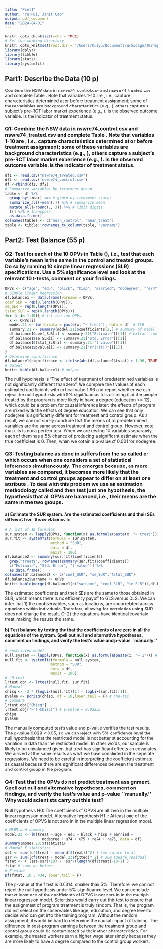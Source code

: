 ```yaml
---
title: "Pset1"
author: "Yu Hui, Janet Cao"
output: pdf_document
date: "2024-04-01"
---
```


```r
knitr::opts_chunk$set(echo = TRUE)
# Set the working directory
knitr::opts_knit$set(root.dir = '/Users/huiyu/Documents/uchicago/2024spring/CasualInference/pset3')
library(dplyr)
library(tibble)
library(stats)
library(systemfit)
```

## Part1: Describe the Data (10 p)

Combine the NSW data in nswre74\_control.csv and nswre74\_treated.csv and complete Table \ref{tab:Tab_NSW_1}. Note that variables 1-10 are \textcolor{green}{predetermined}, i.e., capture characteristics determined at or before treatment assignment; some of these variables are background characteristics (e.g., \texttt{edu}), others capture a subject's pre-RCT labor market experience (e.g., \texttt{u75}). \texttt{re78} is the observed outcome variable. \texttt{treat} is the indicator of treatment status.

### Q1: Combine the NSW data in nswre74\_control.csv and nswre74\_treated.csv and complete Table \ref{tab:Tab_NSW_1}. Note that variables 1-10 are \textcolor{green}{predetermined}, i.e., capture characteristics determined at or before treatment assignment; some of these variables are background characteristics (e.g., \texttt{edu}), others capture a subject's pre-RCT labor market experience (e.g., \texttt{u75}). \texttt{re78} is the observed outcome variable. \texttt{treat} is the indicator of treatment status.
   
```r
df1 <- read.csv("nswre74_treated.csv")
df2 <- read.csv("nswre74_control.csv")
df <-rbind(df1, df2)
# Summarize variables by treatment group
table <- df %>%
  group_by(treat) %>% # group by treatment status 
  summarize_all(~mean(.)) %>% # summarize mean 
  mutate_all(~round(., 3)) %>% # limit digits 
  t() %>% # transpose
  as.data.frame()
colnames(table) <- c("mean_control", "mean_treat") 
table <- tibble::rownames_to_column(table, "varname")
```

## Part2: Test Balance (55 p)

### Q2: Test \textcolor{green}{balance} for each of the 10 OPVs in Table (\ref{tab:Tab_NSW_1}), i.e.,  test that each variable's mean is the same in the control and treated groups. Do so by running 10 simple linear regressions (SLR) specifications. Use a 5\% significance level and look at the relevant 10 t-tests, comment on your findings.


```r
OPVs <- c("age", "edu", "black", "hisp", "married", "nodegree", "re74", "re75", "u74", "u75") # OPVs with order
# Simple Linear Regression
df.balance1 <- data.frame(varname = OPVs,
coef_SLR = rep(0,length(OPVs)),
se_SLR = rep(0,length(OPVs)),
tstat_SLR = rep(0,length(OPVs))) 
for (i in 1:10){ # for the ten OPVs
  x <- OPVs[i]
  model.21 <- lm(formula = paste(x, "~ treat"), data = df) # SLR
  summary.21 <- summary(model.21)$coefficients[2,] # summary of model   
  df.balance1$coef_SLR[i] <- summary.21["Estimate"][[1]] # extract coefficient
  df.balance1$se_SLR[i] <- summary.21["Std. Error"][[1]] 
  df.balance1$tstat_SLR[i] <- summary.21["t value"][[1]]
  df.balance1$pvalue[i] <- summary.21["Pr(>|t|)"][[1]]
}
# Determine significance
df.balance1$significance <- ifelse(abs(df.balance1$tstat) > 1.96, TRUE, FALSE)
# Output
knitr::kable(df.balance1) # output
```

The null hypothesis is “The effect of treatment of predetermined variables is not significantly different than zero”. We compare the t values of each estimated coefficients with critical value 1.96 and report whether we can reject the null hypothesis with 5% significance. It is claiming that the people treated by the program is more likely to have a degree (education >= 12), which could be a problem for causal inference later: the effects of program are mixed with the effects of degree education.
We can see that only nodegree is significantly different for treatment and control group. As a result, we can not surely conclude that the means of all predetermined variables are the same across treatment and control group.
However, note that this is not a perfect test. When we are testing 10 variables separately, each of them has a 5% chance of producing a significant estimate when the true coefficient is 0. Then, when we obtain a p-value of 0.001 for nodegree.

### Q3: Testing balance as done in \textbf{\ref{item:balance_test:single_tests}} suffers from the so called \href{https://en.wikipedia.org/wiki/Multiple_comparisons_problem}{\textcolor{green}{``multiple comparisons''}} or \textcolor{green}{``multiple testing'' problem} which occurs when one considers a set of statistical inferences simultaneously. The \href{https://explainxkcd.com/wiki/index.php/882:_Significant}{problem} emerges because, as more variables are compared, it becomes more likely that the treatment and control groups appear to differ on at least one attribute \textit{by random chance alone}. To deal with this problem we use an estimation methodology called \textcolor{green}{SUR estimation} and then test just one hypothesis, the \textit{joint} hypothesis that all OPVs are balanced, i.e., their means are the same in the two groups. 

#### a)  Estimate the SUR system. Are the estimated coefficients and their SEs different from those obtained in \textbf{\ref{item:balance_test:single_tests}}

```r
# A list of 10 formulas
sur.system <- lapply(OPVs, function(x) as.formula(paste(x, "~ treat"))) # SUR fit
sur.fit <- systemfit(formula = sur.system,
                     method = "SUR",
                     data = df,
                     maxit = 100)
df.balance2 <- summary(sur.fit)$coefficients[ 
  grep("treat$", rownames(summary(sur.fit)$coefficients)), 
  c("Estimate", "Std. Error", "t value")] %>% 
  as.data.frame()
colnames(df.balance2) <- c("coef_SUR", "se_SUR","tstat_SUR") 
df.balance2$varname <- OPVs
knitr::kable(merge(df.balance1[c("varname", "coef_SLR", "se_SLR")],df.balance2[c("varname", "coef_SUR", "se_SUR")]))
```

The estimated coefficients and their SEs are the same to those obtained in SLR, which means there is no efficiency payoff to GLS versus OLS. We can infer that 1) the unobservables, such as locations, are uncorrelated across equations within individuals. Therefore, allowing for correlation using SUR does not change the result. Or 2) the equations have identical covariate treat, making the results the same.

#### b) Test \textit{joint} balance by testing the \textcolor{green}{joint hypothesis} that the coefficients of \texttt{treat} are zero in all the equations of the system. Spell out null and alternative hypotheses, comment on findings, and verify the test's value and p-value ``manually.''

```r
# restricted model
null.system <- lapply(OPVs, function(x) as.formula(paste(x, "~ 1"))) # list formulas
null.fit <- systemfit(formula = null.system,
                     method = "SUR",
                     data = df,
                     maxit = 100)
# LR test
lrtest.obj <- lrtest(null.fit, sur.fit)
# Manual
chisq <- -2 * (logLik(null.fit)[1] - logLik(sur.fit)[1]) 
pvalue <- pchisq(chisq, df = 10,lower.tail = F) # one-tail
# Compare
lrtest.obj["Chisq"]
lrtest.obj["Pr(>Chisq)"] # p-value = 0.02835
chisq
pvalue

```
The manually computed test’s value and p-value verifies the test results. The p-value 0.028 < 0.05, so we can reject with 5% confidence level the null hypothesis that the restricted model is not better at accounting for the variation in data than the restricted model. In other words, our sample is likely to be unbalanced given that treat has significant effects on covariates.
We arrived at the same results as what we have concluded in the seperate regressions. We need to be careful in interpreting the coefficient estimate as causal because there are significant differences between the treatment and control group in the program.

### Q4: Test that the OPVs do not predict treatment assignment.  Spell out null and alternative hypotheses, comment on findings, and verify the test's value and p-value ``manually.'' Why would scientists carry out this test?

Null hypothesis H0: The coefficients of OPVS are all zero in the multiple linear regression model.
Alternative hypothesis H1 :: At least one of the coefficients of OPVS is not zero in in the multiple linear regression model.

```r
# MLRM and summary
model.23 <- lm(treat ~ age + edu + black + hisp + married + 
                 nodegree + u74 + u75 + re74 + re75, data = df)
summary(model.23)$fstatistic
# Manual F statistics
sst <- sum((df$treat - mean(df$treat))^2) # sum square total
ssr <- sum((df$treat - model.23$fitted)^ 2) # sum square residual 
fstat <- ( (sst-ssr)/10) / (ssr/(length(df$treat)-10-1) )
fstat # same as before
# P-value
pf(fstat, 10 , 434, lower.tail = F)

```

The p-value of the f test is 0.0314, smaller than 5%. Therefore, we can not reject the null hypothesis under 5% significance level. We can conclude that at least one of the coefficients of OPVS is not zero in in the multiple linear regression model.
Scientists would carry out this test to ensure that the assignment of program treatment is truly random. That is, the program did not select on the observables like age, education, and degree level to decide who can get into the training program. Without the random assignment, it would be hard to determine the causal impact of training. The difference in post-program earnings between the treatment group and control group could be contaminated by their other characteristics. For example, the treated workers earn a higher wage later simply because they are more likely to have a degree compared to the control group workers.

